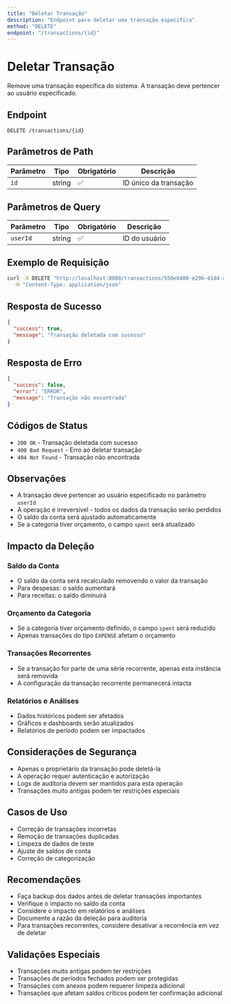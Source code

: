 ```yaml
---
title: "Deletar Transação"
description: "Endpoint para deletar uma transação específica"
method: "DELETE"
endpoint: "/transactions/{id}"
---
```


# Deletar Transação

Remove uma transação específica do sistema. A transação deve pertencer ao usuário especificado.

## Endpoint

```
DELETE /transactions/{id}
```

## Parâmetros de Path

| Parâmetro | Tipo | Obrigatório | Descrição |
|-----------|------|-------------|-----------|
| `id` | string | ✅ | ID único da transação |

## Parâmetros de Query

| Parâmetro | Tipo | Obrigatório | Descrição |
|-----------|------|-------------|-----------|
| `userId` | string | ✅ | ID do usuário |

## Exemplo de Requisição

```bash
curl -X DELETE "http://localhost:8080/transactions/550e8400-e29b-41d4-a716-446655440000?userId=00000000-0000-0000-0000-000000000001" \
  -H "Content-Type: application/json"
```

## Resposta de Sucesso

```json
{
  "success": true,
  "message": "Transação deletada com sucesso"
}
```

## Resposta de Erro

```json
{
  "success": false,
  "error": "ERROR",
  "message": "Transação não encontrada"
}
```

## Códigos de Status

- `200 OK` - Transação deletada com sucesso
- `400 Bad Request` - Erro ao deletar transação
- `404 Not Found` - Transação não encontrada

## Observações

- A transação deve pertencer ao usuário especificado no parâmetro `userId`
- A operação é irreversível - todos os dados da transação serão perdidos
- O saldo da conta será ajustado automaticamente
- Se a categoria tiver orçamento, o campo `spent` será atualizado

## Impacto da Deleção

### Saldo da Conta
- O saldo da conta será recalculado removendo o valor da transação
- Para despesas: o saldo aumentará
- Para receitas: o saldo diminuirá

### Orçamento da Categoria
- Se a categoria tiver orçamento definido, o campo `spent` será reduzido
- Apenas transações do tipo `EXPENSE` afetam o orçamento

### Transações Recorrentes
- Se a transação for parte de uma série recorrente, apenas esta instância será removida
- A configuração da transação recorrente permanecerá intacta

### Relatórios e Análises
- Dados históricos podem ser afetados
- Gráficos e dashboards serão atualizados
- Relatórios de período podem ser impactados

## Considerações de Segurança

- Apenas o proprietário da transação pode deletá-la
- A operação requer autenticação e autorização
- Logs de auditoria devem ser mantidos para esta operação
- Transações muito antigas podem ter restrições especiais

## Casos de Uso

- Correção de transações incorretas
- Remoção de transações duplicadas
- Limpeza de dados de teste
- Ajuste de saldos de conta
- Correção de categorização

## Recomendações

- Faça backup dos dados antes de deletar transações importantes
- Verifique o impacto no saldo da conta
- Considere o impacto em relatórios e análises
- Documente a razão da deleção para auditoria
- Para transações recorrentes, considere desativar a recorrência em vez de deletar

## Validações Especiais

- Transações muito antigas podem ter restrições
- Transações de períodos fechados podem ser protegidas
- Transações com anexos podem requerer limpeza adicional
- Transações que afetam saldos críticos podem ter confirmação adicional 